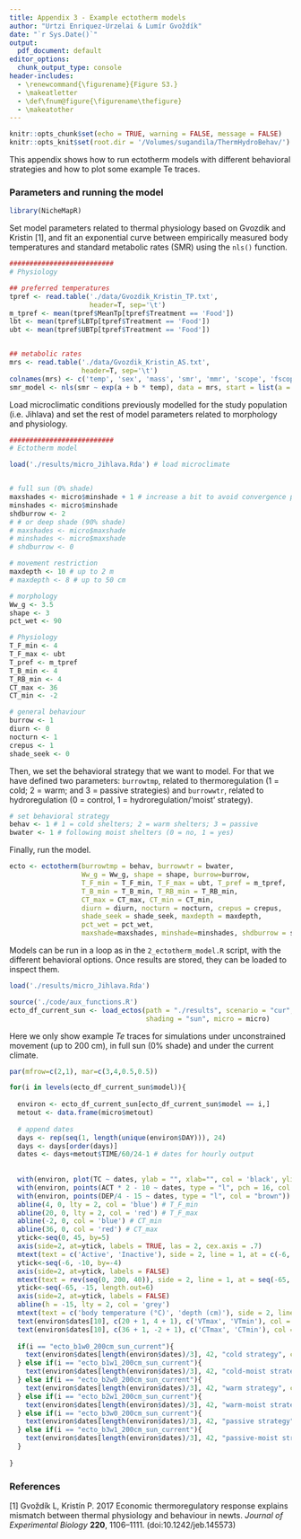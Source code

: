 ```yaml
---
title: Appendix 3 - Example ectotherm models
author: "Urtzi Enriquez-Urzelai & Lumír Gvoždík"
date: "`r Sys.Date()`"
output: 
  pdf_document: default
editor_options:
  chunk_output_type: console
header-includes:
  - \renewcommand{\figurename}{Figure S3.}
  - \makeatletter
  - \def\fnum@figure{\figurename\thefigure}
  - \makeatother
---
```


```r
knitr::opts_chunk$set(echo = TRUE, warning = FALSE, message = FALSE)
knitr::opts_knit$set(root.dir = '/Volumes/sugandila/ThermHydroBehav/')
```

This appendix shows how to run ectotherm models with different behavioral strategies and how to plot some example Te traces.


### Parameters and running the model

```r
library(NicheMapR)
```

Set model parameters related to thermal physiology based on Gvozdik and Kristin [1], and fit an exponential curve between empirically measured body temperatures and standard metabolic rates (SMR) using the `nls()` function.

```r
##########################
# Physiology

## preferred temperatures
tpref <- read.table('./data/Gvozdik_Kristin_TP.txt', 
                    header=T, sep='\t')
m_tpref <- mean(tpref$MeanTp[tpref$Treatment == 'Food'])
lbt <- mean(tpref$LBTp[tpref$Treatment == 'Food'])
ubt <- mean(tpref$UBTp[tpref$Treatment == 'Food'])


## metabolic rates
mrs <- read.table('./data/Gvozdik_Kristin_AS.txt', 
                  header=T, sep='\t')
colnames(mrs) <- c('temp', 'sex', 'mass', 'smr', 'mmr', 'scope', 'fscope')
smr_model <- nls(smr ~ exp(a + b * temp), data = mrs, start = list(a = 0, b = 0))
```


Load microclimatic conditions previously modelled for the study population (i.e. Jihlava) and set the rest of model parameters related to morphology and physiology.

```r
##########################
# Ectotherm model

load('./results/micro_Jihlava.Rda') # load microclimate


# full sun (0% shade)
maxshades <- micro$minshade + 1 # increase a bit to avoid convergence problems
minshades <- micro$minshade
shdburrow <- 2
# # or deep shade (90% shade)
# maxshades <- micro$maxshade
# minshades <- micro$maxshade
# shdburrow <- 0

# movement restriction
maxdepth <- 10 # up to 2 m
# maxdepth <- 8 # up to 50 cm

# morphology
Ww_g <- 3.5
shape <- 3 
pct_wet <- 90

# Physiology
T_F_min <- 4
T_F_max <- ubt
T_pref <- m_tpref
T_B_min <- 4
T_RB_min <- 4
CT_max <- 36
CT_min <- -2

# general behaviour
burrow <- 1
diurn <- 0
nocturn <- 1
crepus <- 1
shade_seek <- 0
```

Then, we set the behavioral strategy that we want to model. For that we have defined two parameters: `burrowtmp`, related to thermoregulation (1 = cold; 2 = warm; and 3 = passive strategies) and `burrowwtr`, related to hydroregulation (0 = control, 1 = hydroregulation/'moist' strategy).

```r
# set behavioral strategy
behav <- 1 # 1 = cold shelters; 2 = warm shelters; 3 = passive
bwater <- 1 # following moist shelters (0 = no, 1 = yes)
```

Finally, run the model.

```r
ecto <- ectotherm(burrowtmp = behav, burrowwtr = bwater,
                  Ww_g = Ww_g, shape = shape, burrow=burrow,
                  T_F_min = T_F_min, T_F_max = ubt, T_pref = m_tpref,
                  T_B_min = T_B_min, T_RB_min = T_RB_min,
                  CT_max = CT_max, CT_min = CT_min,
                  diurn = diurn, nocturn = nocturn, crepus = crepus, 
                  shade_seek = shade_seek, maxdepth = maxdepth,
                  pct_wet = pct_wet, 
                  maxshade=maxshades, minshade=minshades, shdburrow = shdburrow)

```

Models can be run in a loop as in the `2_ectotherm_model.R` script, with the different behavioral options. Once results are stored, they can be loaded to inspect them.

```r
load('./results/micro_Jihlava.Rda')

source('./code/aux_functions.R')
ecto_df_current_sun <- load_ectos(path = "./results", scenario = "cur", movement = "200cm", 
                                  shading = "sun", micro = micro)
```

Here we only show example *Te* traces for simulations under unconstrained movement (up to 200 cm), in full sun (0% shade) and under the current climate.

```r
par(mfrow=c(2,1), mar=c(3,4,0.5,0.5))

for(i in levels(ecto_df_current_sun$model)){
  
  environ <- ecto_df_current_sun[ecto_df_current_sun$model == i,]
  metout <- data.frame(micro$metout)
  
  # append dates
  days <- rep(seq(1, length(unique(environ$DAY))), 24)
  days <- days[order(days)]
  dates <- days+metout$TIME/60/24-1 # dates for hourly output
  
  
  with(environ, plot(TC ~ dates, ylab = "", xlab="", col = 'black', ylim = c(-70, 45), type = "l", yaxt = 'n'))
  with(environ, points(ACT * 2 - 10 ~ dates, type = "l", pch = 16, col = "orange"))
  with(environ, points(DEP/4 - 15 ~ dates, type = "l", col = "brown"))
  abline(4, 0, lty = 2, col = 'blue') # T_F_min
  abline(20, 0, lty = 2, col = 'red') # T_F_max
  abline(-2, 0, col = 'blue') # CT_min
  abline(36, 0, col = 'red') # CT_max
  ytick<-seq(0, 45, by=5)
  axis(side=2, at=ytick, labels = TRUE, las = 2, cex.axis = .7)
  mtext(text = c('Active', 'Inactive'), side = 2, line = 1, at = c(-6, -10), cex = .7, las = 2)
  ytick<-seq(-6, -10, by=-4)
  axis(side=2, at=ytick, labels = FALSE)
  mtext(text = rev(seq(0, 200, 40)), side = 2, line = 1, at = seq(-65, -15, length.out=6), las = 2, cex = .7)
  ytick<-seq(-65, -15, length.out=6)
  axis(side=2, at=ytick, labels = FALSE)
  abline(h = -15, lty = 2, col = 'grey')
  mtext(text = c('body temperature (°C)', 'depth (cm)'), side = 2, line = 2.5, at = c(22, -40), cex = .7)
  text(environ$dates[10], c(20 + 1, 4 + 1), c('VTmax', 'VTmin'), col = c('red', 'blue'), cex = 0.75)
  text(environ$dates[10], c(36 + 1, -2 + 1), c('CTmax', 'CTmin'), col = c('red', 'blue'), cex = 0.75)
  
  if(i == "ecto_b1w0_200cm_sun_current"){
    text(environ$dates[length(environ$dates)/3], 42, "cold strategy", cex = 0.75)
  } else if(i == "ecto_b1w1_200cm_sun_current"){
    text(environ$dates[length(environ$dates)/3], 42, "cold-moist strategy", cex = 0.75)
  } else if(i == "ecto_b2w0_200cm_sun_current"){
    text(environ$dates[length(environ$dates)/3], 42, "warm strategy", cex = 0.75)
  } else if(i == "ecto_b2w1_200cm_sun_current"){
    text(environ$dates[length(environ$dates)/3], 42, "warm-moist strategy", cex = 0.75)
  } else if(i == "ecto_b3w0_200cm_sun_current"){
    text(environ$dates[length(environ$dates)/3], 42, "passive strategy", cex = 0.75)
  } else if(i == "ecto_b3w1_200cm_sun_current"){
    text(environ$dates[length(environ$dates)/3], 42, "passive-moist strategy", cex = 0.75)
  }
  
}

```


\newpage
### References

[1] Gvoždík L, Kristín P. 2017 Economic thermoregulatory response explains mismatch between thermal physiology and behaviour in newts. *Journal of Experimental Biology* **220**, 1106–1111. (doi:10.1242/jeb.145573)
